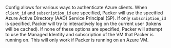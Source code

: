 <!-- Code generated from the comments of the Config struct in builder/azure/common/client/config.go; DO NOT EDIT MANUALLY -->

Config allows for various ways to authenticate Azure clients.
When `client_id` and `subscription_id` are specified, Packer will use the
specified Azure Active Directory (AAD) Service Principal (SP).
If only `subscription_id` is specified, Packer will try to interactively
log on the current user (tokens will be cached).
If none of these options are specified, Packer will attempt to use the
Managed Identity and subscription of the VM that Packer is running on.
This will only work if Packer is running on an Azure VM.
